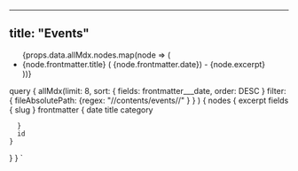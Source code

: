 

---
title: "Events"
---


<ul>
  {props.data.allMdx.nodes.map(node => (
    <li key={node.id}>
      <Link to={node.fields.slug}>{node.frontmatter.title}</Link> (
      {node.frontmatter.date}) - {node.excerpt}
    </li>
  ))}
</ul>


query {
  allMdx(limit: 8, 
  sort: { fields: frontmatter___date, order: DESC }
  filter: { fileAbsolutePath: {regex: "//contents/events//" } }
  ) {
    nodes {
      excerpt
      fields {
        slug
      }
      frontmatter {
        date
        title
        category
       
      }
      id
    }
  }
}
`